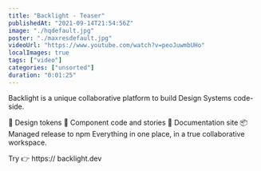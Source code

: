 ```yaml
---
title: "Backlight - Teaser"
publishedAt: "2021-09-14T21:54:56Z"
image: "./hqdefault.jpg"
poster: "./maxresdefault.jpg"
videoUrl: "https://www.youtube.com/watch?v=peoJuwmbUHo"
localImages: true
tags: ["video"]
categories: ["unsorted"]
duration: "0:01:25"
---
```

Backlight is a unique collaborative platform to build Design Systems code-side.

📐 Design tokens
🧩 Component code and stories
📖 Documentation site
📦 Managed release to npm
Everything in one place, in a true collaborative workspace.

Try 👉 https:// backlight.dev
